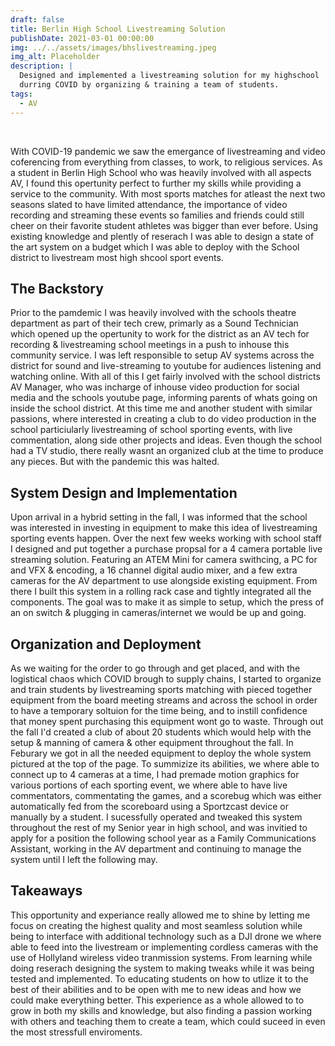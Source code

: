 ```yaml
---
draft: false
title: Berlin High School Livestreaming Solution
publishDate: 2021-03-01 00:00:00
img: ../../assets/images/bhslivestreaming.jpeg
img_alt: Placeholder
description: |
  Designed and implemented a livestreaming solution for my highschool
  durring COVID by organizing & training a team of students.
tags:
  - AV
---
```

<div class="h-0" style="visibility:hidden">![Title Image](../../assets/images/bhslivestreaming.jpeg) </div>

With COVID-19 pandemic we saw the emergance of livestreaming and video coferencing from everything from classes, to work, to religious services. As a student in Berlin High School who was heavily involved with all aspects AV, I found this opertunity perfect to further my skills while providing a service to the community. With most sports matches for atleast the next two seasons slated to have limited attendance, the importance of video recording and streaming these events so families and friends could still cheer on their favorite student athletes was bigger than ever before. Using existing knowledge and plently of reserach I was able to design a state of the art system on a budget which I was able to deploy with the School district to livestream most high shcool sport events.

## The Backstory
Prior to the pamdemic I was heavily involved with the schools theatre department as part of their tech crew, primarly as a Sound Technician which opened up the opertunity to work for the district as an AV tech for recording & livestreaming school meetings in a push to inhouse this community service. I was left responsible to setup AV systems across the district for sound and live-streaming to youtube for audiences listening and watching online. With all of this I get fairly involved with the school districts AV Manager, who was incharge of inhouse video production for social media and the schools youtube page, informing parents of whats going on inside the school district. At this time me and another student with similar passions, where interested in creating a club to do video production in the school particiularly livestreaming of school sporting events, with live commentation, along side other projects and ideas. Even though the school had a TV studio, there really wasnt an organized club at the time to produce any pieces. But with the pandemic this was halted.

## System Design and Implementation
Upon arrival in a hybrid setting in the fall, I was informed that the school was interested in investing in equipment to make this idea of livestreaming sporting events happen. Over the next few weeks working with school staff I designed and put together a purchase propsal for a 4 camera portable live streaming solution. Featuring an ATEM Mini for camera swithcing, a PC for and VFX & encoding, a 16 channel digital audio mixer, and a few extra cameras for the AV department to use alongside existing equipment. From there I built this system in a rolling rack case and tightly integrated all the components. The goal was to make it as simple to setup, which the press of an on switch & plugging in cameras/internet we would be up and going.

## Organization and Deployment
As we waiting for the order to go through and get placed, and with the logistical chaos which COVID brough to supply chains, I started to organize and train students by livestreaming sports matching with pieced together equipment from the board meeting streams and across the school in order to have a temporary soltuion for the time being, and to instill confidence that money spent purchasing this equipment wont go to waste. Through out the fall I'd created a club of about 20 students which would help with the setup & manning of camera & other equipment throughout the fall. In Feburary we got in all the needed equipment to deploy the whole system pictured at the top of the page. To summizize its abilities, we where able to connect up to 4 cameras at a time, I had premade motion graphics for various portions of each sporting event, we where able to have live commentators, commentating the games, and a scorebug which was either automatically fed from the scoreboard using a Sportzcast device or manually by a student. I sucessfully operated and tweaked this system throughout the rest of my Senior year in high school, and was invitied to apply for a position the following school year as a Family Communications Assistant, working in the AV department and continuing to manage the system until I left the following may. 

## Takeaways
This opportunity and experiance really allowed me to shine by letting me focus on creating the highest quality and most seamless solution while being to interface with additional technology such as a DJI drone we where able to feed into the livestream or implementing cordless cameras with the use of Hollyland wireless video tranmission systems. From learning while doing reserach designing the system to making tweaks while it was being tested and implemented. To educating students on how to utlize it to the best of their abilities and to be open with me to new ideas and how we could make everything better. This experience as a whole allowed to to grow in both my skills and knowledge, but also finding a passion working with others and teaching them to create a team, which could suceed in even the most stressfull enviroments.

